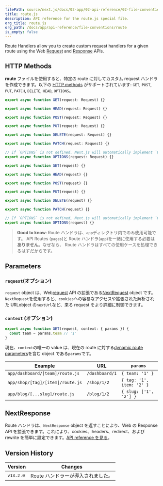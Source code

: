 ```yaml
---
filePath: source/next.js/docs/02-app/02-api-reference/02-file-conventions/route.mdx
title: route.js
description: API reference for the route.js special file.
org_title: route.js
org_path: /docs/app/api-reference/file-conventions/route
is_empty: false
---
```


Route Handlers allow you to create custom request handlers for a given route using the Web [Request](https://developer.mozilla.org/docs/Web/API/Request) and [Response](https://developer.mozilla.org/docs/Web/API/Response) APIs.

## HTTP Methods

**route** ファイルを使用すると、特定の route に対してカスタム request ハンドラを作成できます。以下の [HTTP methods](https://developer.mozilla.org/docs/Web/HTTP/Methods) がサポートされています: `GET`, `POST`, `PUT`, `PATCH`, `DELETE`, `HEAD`, `OPTIONS`。

```ts:route.ts
export async function GET(request: Request) {}

export async function HEAD(request: Request) {}

export async function POST(request: Request) {}

export async function PUT(request: Request) {}

export async function DELETE(request: Request) {}

export async function PATCH(request: Request) {}

// If `OPTIONS` is not defined, Next.js will automatically implement `OPTIONS` and  set the appropriate Response `Allow` header depending on the other methods defined in the route handler.
export async function OPTIONS(request: Request) {}
```

```js:route.js
export async function GET(request) {}

export async function HEAD(request) {}

export async function POST(request) {}

export async function PUT(request) {}

export async function DELETE(request) {}

export async function PATCH(request) {}

// If `OPTIONS` is not defined, Next.js will automatically implement `OPTIONS` and  set the appropriate Response `Allow` header depending on the other methods defined in the route handler.
export async function OPTIONS(request) {}
```

> **Good to know**: Route ハンドラは、`app`ディレクトリ内でのみ使用可能です。 API Routes (`pages`)と Route ハンドラ(`app`)を一緒に使用する必要は**ありません**。なぜなら、 Route ハンドラはすべての使用ケースを処理できるはずだからです。

## Parameters

### `request`(オプション)

`request` object は、Web[request](https://developer.mozilla.org/docs/Web/API/Request) API の拡張である[NextRequest](/ja/javascript/next.js/v14/02-app/02-api-reference/04-functions/next-request) object です。`NextRequest`を使用すると、`cookies`への容易なアクセスや拡張された解析された URLobject の`nextUrl`など、来る request をより詳細に制御できます。

### `context` (オプション)

```ts:app/dashboard/[team]/route.js
export async function GET(request, context: { params }) {
  const team = params.team // '1'
}
```

現在、`context`の唯一の value は、現在の route に対する[dynamic route parameters](/ja/javascript/next.js/v14/02-app/01-building-your-application/01-routing/09-dynamic-routes)を含む object である`params`です。

| Example                          | URL            | `params`                  |
| -------------------------------- | -------------- | ------------------------- |
| `app/dashboard/[team]/route.js`  | `/dashboard/1` | `{ team: '1' }`           |
| `app/shop/[tag]/[item]/route.js` | `/shop/1/2`    | `{ tag: '1', item: '2' }` |
| `app/blog/[...slug]/route.js`    | `/blog/1/2`    | `{ slug: ['1', '2'] }`    |

## NextResponse

Route ハンドラは、`NextResponse` object を返すことにより、Web の Response API を拡張できます。これにより、cookies、headers、redirect、および rewrite を簡単に設定できます。[API reference を見る](/ja/javascript/next.js/v14/02-app/02-api-reference/04-functions/next-response)。

## Version History

| Version   | Changes                            |
| --------- | ---------------------------------- |
| `v13.2.0` | Route ハンドラーが導入されました。 |
